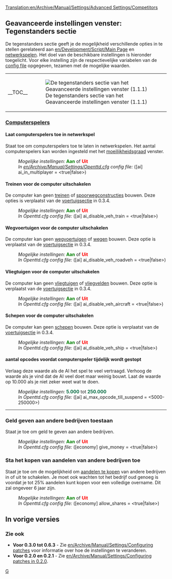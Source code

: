 [[Translation:en/Archive/Manual/Settings/Advanced Settings/Competitors]]
{{nl/Vertaling|en/Archive/Manual/Settings/Advanced Settings/Competitors|15}}
{{nl/Archive/Manual/Settings/Geavanceerde instellingen}}

==Geavanceerde instellingen venster: Tegenstanders sectie==
De tegenstanders sectie geeft je de mogelijkheid verschillende opties in te stellen gerelateerd aan [[en/Development/Script/Main Page]] en [[nl/Manual/Multiplayer|netwerkspelen]]. Het doel van de beschikbare instellingen is hieronder toegelicht. Voor elke instelling zijn de respectievelijke variabelen van de [[en/Archive/Manual/Settings/Openttd.cfg|config file]] opgegeven, tezamen met de mogelijke waarden.
{| align="center"
|- valign="top"
|__TOC__
|[[File:nl/Archive/Manual/Settings/GI tegenstanders.png|frame|left|De tegenstanders sectie van het Geavanceerde instellingen venster (1.1.1)]]
|}

===<u>Computerspelers</u>===
====Laat computerspelers toe in netwerkspel====
{{nl/Kenmerken|0.4|align="right"|text=(0.4.5)}}
Staat toe om computerspelers toe te laten in netwerkspelen. Het aantal computerspelers kan worden ingesteld met het [[nl/Archive/Manual/Settings/Moeilijkheidsgraad|moeilijkheidsgraad]] venster.
:''Mogelijke instellingen:'' <span style="color:green">'''Aan'''</span> of <span style="color:red">'''Uit'''</span>
:''In [[en/Archive/Manual/Settings/Openttd.cfg]] config file:'' ([ai] ai_in_multiplayer = <true|false>)
====Treinen voor de computer uitschakelen====
{{nl/Kenmerken|Old|align="right"|text=(0.3.2)}}
De computer kan geen [[nl/Manual/Treinen|treinen]] of [[nl/Manual/Spoorwegconstructies|spoorwegconstructies]] bouwen.
Deze opties is verplaatst van de [[en/Archive/Manual/Settings/Configuring patches/Vehicles#disable-trains-for-computer|voertuigsectie]] in 0.3.4.
:''Mogelijke instellingen:'' <span style="color:green">'''Aan'''</span> of <span style="color:red">'''Uit'''</span>
:''In Openttd.cfg config file:'' ([ai] ai_disable_veh_train = <true|false>)
====Wegvoertuigen voor de computer uitschakelen====
{{nl/Kenmerken|Old|align="right"|text=(0.3.2)}}
De computer kan geen [[nl/Manual/Wegvoertuigen|wegvoertuigen]] of [[nl/Manual/Wegconstructies|wegen]] bouwen. Deze optie is verplaatst van de [[en/Archive/Manual/Settings/Configuring patches/Vehicles#disable-road-vehicles-for-computer|voertuigsectie]] in 0.3.4.
:''Mogelijke instellingen:'' <span style="color:green">'''Aan'''</span> of <span style="color:red">'''Uit'''</span>
:''In Openttd.cfg config file:'' ([ai] ai_disable_veh_roadveh = <true|false>)
====Vliegtuigen voor de computer uitschakelen====
{{nl/Kenmerken|Old|align="right"|text=(0.3.2)}}
De computer kan geen [[nl/Manual/Vliegtuigen|vliegtuigen]] of [[nl/Manual/Vliegveld|vliegvelden]] bouwen. Deze optie is verplaatst van de [[en/Archive/Manual/Settings/Configuring patches/Vehicles#disable-aircraft-for-computer|voertuigsectie]] in 0.3.4.
:''Mogelijke instellingen:'' <span style="color:green">'''Aan'''</span> of <span style="color:red">'''Uit'''</span>
:''In Openttd.cfg config file:'' ([ai] ai_disable_veh_aircraft = <true|false>)

====Schepen voor de computer uitschakelen====
{{nl/Kenmerken|Old|align="right"|text=(0.3.2)}}
De computer kan geen [[nl/Manual/Schepen|schepen]] bouwen. Deze optie is verplaatst van de [[en/Archive/Manual/Settings/Configuring patches/Vehicles#disable-ships-for-computer|voertuigsectie]] in 0.3.4.
:''Mogelijke instellingen:'' <span style="color:green">'''Aan'''</span> of <span style="color:red">'''Uit'''</span>
:''In Openttd.cfg config file:'' ([ai] ai_disable_veh_ship = <true|false>)
====aantal opcodes voordat computerspeler tijdelijk wordt gestopt====
{{nl/Kenmerken|0.7|align="right"|text=(0.7.0)}}
Verlaag deze waarde als de AI het spel te veel vertraagd. Verhoog de waarde als je vind dat de AI veel doet maar weinig bouwt. Laat de waarde op 10.000 als je niet zeker weet wat te doen.
:''Mogelijke instellingen:'' <span style="color:#00693E">'''5.000'''</span> tot <span style="color:#00693E">'''250.000'''</span>
:''In Openttd.cfg config file:'' ([ai] ai_max_opcode_till_suspend = <5000-250000>)
{{en/-}}
----
===Geld geven aan andere bedrijven toestaan===
{{nl/Kenmerken|0.7|align="right"|text=(0.7.0)}}
Staat je toe om geld te geven aan andere bedrijven.
:''Mogelijke instellingen:'' <span style="color:green">'''Aan'''</span> of <span style="color:red">'''Uit'''</span>
:''In Openttd.cfg config file:'' ([economy] give_money = <true|false>)
{{en/-}}
===Sta het kopen van aandelen van andere bedrijven toe===
{{nl/Kenmerken|0.7|align="right"|text=(0.7.0)}}
Staat je toe om de mogelijkheid om [[nl/Manual/Economie#aandelenhandel|aandelen te kopen]] van andere bedrijven in of uit te schakelen. Je moet ook wachten tot het bedrijf oud genoeg is voordat je tot 25% aandelen kunt kopen voor een volledige overname. Dit zal ongeveer 6 jaar zijn.
:''Mogelijke instellingen:'' <span style="color:green">'''Aan'''</span> of <span style="color:red">'''Uit'''</span>
:''In Openttd.cfg config file:'' ([economy] allow_shares = <true|false>)
{{en/-}}

==In vorige versies==
===Zie ook===
*'''Voor 0.3.0 tot 0.6.3''' - Zie [[en/Archive/Manual/Settings/Configuring patches]] voor informatie over hoe de instellingen te veranderen.
*'''Voor 0.2.0 en 0.2.1''' - Zie [[en/Archive/Manual/Settings/Configuring patches in 0.2.0]].

[[Category:nl/Manual/Instellingen en voorkeuren|G]]